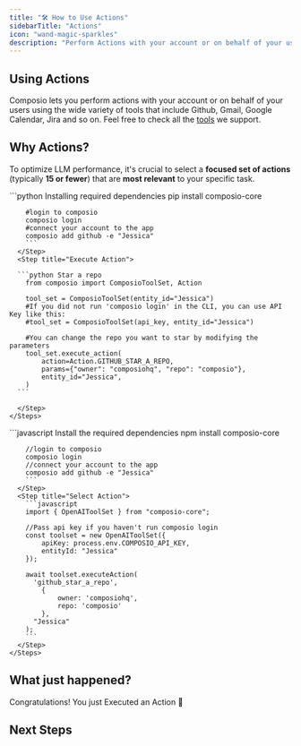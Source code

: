 ```yaml
---
title: "🛠️ How to Use Actions"
sidebarTitle: "Actions"
icon: "wand-magic-sparkles"
description: "Perform Actions with your account or on behalf of your users"
---
```


## Using Actions

Composio lets you perform actions with your account or on behalf of your users using the wide variety of tools that include Github, Gmail, Google Calendar, Jira and so on. Feel free to check all the [tools](https://app.composio.dev/apps) we support. 

## Why Actions?

To optimize LLM performance, it's crucial to select a **focused set of actions** (typically **15 or fewer**) that are **most relevant** to your specific task.


<Tabs>
  <Tab title="Python">
    <Steps>
      <Step title="Install package">
        ```python Installing required dependencies 
        pip install composio-core

        #login to composio
        composio login
        #connect your account to the app 
        composio add github -e "Jessica"
        ```
      </Step>
      <Step title="Execute Action">
        
      ```python Star a repo
        from composio import ComposioToolSet, Action

        tool_set = ComposioToolSet(entity_id="Jessica")
        #If you did not run 'composio login' in the CLI, you can use API Key like this:
        #tool_set = ComposioToolSet(api_key, entity_id="Jessica")

        #You can change the repo you want to star by modifying the parameters
        tool_set.execute_action(
            action=Action.GITHUB_STAR_A_REPO,
            params={"owner": "composiohq", "repo": "composio"},
            entity_id="Jessica",
        )
      ```

      </Step>
    </Steps>
  </Tab>

  <Tab title="JavaScript">
    <Steps>
      <Step title="Install package">
        ```javascript Install the required dependencies
        npm install composio-core

        //login to composio
        composio login
        //connect your account to the app 
        composio add github -e "Jessica"
        ```
      </Step>
      <Step title="Select Action">
        ```javascript
        import { OpenAIToolSet } from "composio-core";

        //Pass api key if you haven't run composio login
        const toolset = new OpenAIToolSet({
            apiKey: process.env.COMPOSIO_API_KEY,
            entityId: "Jessica"
        });

        await toolset.executeAction(
          'github_star_a_repo',
            {
                owner: 'composiohq',
                repo: 'composio'
            },
          "Jessica"
        );
        ```
      </Step>
    </Steps>
  </Tab>
</Tabs>

## What just happened?

Congratulations! You just Executed an Action 🎉

## Next Steps
<CardGroup cols={1}>
<Card title="What else can you do with Actions?" icon="wand-magic-sparkles" href="/introduction/foundations/components/actions/action-guide-2">
</Card>
</CardGroup>
<br/>
